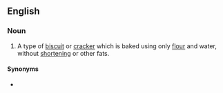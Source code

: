 ==English==
{{wikipedia}}

===Noun===
{{en-noun}}

# A type of [[biscuit]] or [[cracker]] which is baked using only [[flour]] and water, without [[shortening]] or other fats.

====Synonyms====
* {{l|en|water cracker}} {{qualifier|US}}